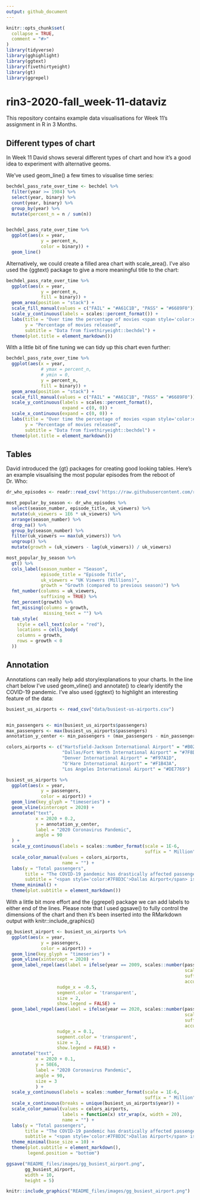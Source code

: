 ```yaml
---
output: github_document
---
```


<!-- README.md is generated from README.Rmd. Please edit that file -->

```r
knitr::opts_chunk$set(
  collapse = TRUE,
  comment = "#>"
)
library(tidyverse)
library(gghighlight)
library(ggtext)
library(fivethirtyeight)
library(gt)
library(ggrepel)
```

# rin3-2020-fall_week-11-dataviz

<!-- badges: start -->
<!-- badges: end -->

This repository contains example data visualisations for Week 11's assignment in R in 3 Months.

## Different types of chart

In Week 11 David shows several different types of chart and how it's a good idea to experiment with alternative geoms.

We've used geom_line() a few times to visualise time series:

```r
bechdel_pass_rate_over_time <- bechdel %>%
  filter(year >= 1984) %>% 
  select(year, binary) %>% 
  count(year, binary) %>% 
  group_by(year) %>% 
  mutate(percent_n = n / sum(n))


bechdel_pass_rate_over_time %>% 
  ggplot(aes(x = year,
             y = percent_n,
             color = binary)) +
  geom_line()

```

Alternatively, we could create a filled area chart with scale_area(). I've also used the {ggtext} package to give a more meaningful title to the chart:

```r
bechdel_pass_rate_over_time %>% 
  ggplot(aes(x = year,
             y = percent_n,
             fill = binary)) +
  geom_area(position = "stack") +
  scale_fill_manual(values = c("FAIL" = "#A61C1B", "PASS" = "#6689F0")) +
  scale_y_continuous(labels = scales::percent_format()) +
  labs(title = "Over time the percentage of movies <span style='color:#6689F0'>passing the Bechdel test</span> is increasing",
       y = "Percentage of movies released",
       subtitle = "Data from fivethiryeight::bechdel") +
  theme(plot.title = element_markdown())
```

With a little bit of fine tuning we can tidy up this chart even further:

```r
bechdel_pass_rate_over_time %>% 
  ggplot(aes(x = year,
             # ymax = percent_n,
             # ymin = 0,
             y = percent_n,
             fill = binary)) +
  geom_area(position = "stack") +
  scale_fill_manual(values = c("FAIL" = "#A61C1B", "PASS" = "#6689F0")) +
  scale_y_continuous(labels = scales::percent_format(),
                     expand = c(0, 0)) +
  scale_x_continuous(expand = c(0, 0)) +
  labs(title = "Over time the percentage of movies <span style='color:#6689F0'>passing the Bechdel test</span> is increasing",
       y = "Percentage of movies released",
       subtitle = "Data from fivethiryeight::bechdel") +
  theme(plot.title = element_markdown())
```



## Tables

David introduced the {gt} packages for creating good looking tables. Here's an example visualising the most popular episodes from the reboot of Dr. Who:

```r
dr_who_episodes <- readr::read_csv('https://raw.githubusercontent.com/rfordatascience/tidytuesday/master/data/2021/2021-11-23/episodes.csv')

most_popular_by_season <- dr_who_episodes %>% 
  select(season_number, episode_title, uk_viewers) %>% 
  mutate(uk_viewers = 1E6 * uk_viewers) %>% 
  arrange(season_number) %>% 
  drop_na() %>% 
  group_by(season_number) %>% 
  filter(uk_viewers == max(uk_viewers)) %>% 
  ungroup() %>% 
  mutate(growth = (uk_viewers - lag(uk_viewers)) / uk_viewers)

most_popular_by_season %>% 
  gt() %>% 
  cols_label(season_number = "Season",
             episode_title = "Episode Title",
             uk_viewers = "UK Viewers (Millions)",
             growth = "Growth (compared to previous season)") %>% 
  fmt_number(columns = uk_viewers,
             suffixing = TRUE) %>% 
  fmt_percent(growth) %>% 
  fmt_missing(columns = growth,
              missing_text = "") %>% 
  tab_style(
    style = cell_text(color = "red"),
    locations = cells_body(
    columns = growth,
    rows = growth < 0
  ))
```

## Annotation

Annotations can really help add story/explanations to your charts. In the line chart below I've used geom_vline() and annotate() to clearly identify the COVID-19 pandemic. I've also used {ggtext} to highlight an interesting feature of the data:

```r
busiest_us_airports <- read_csv("data/busiest-us-airports.csv")


min_passengers <- min(busiest_us_airports$passengers)
max_passengers <- max(busiest_us_airports$passengers)
annotation_y_center <- min_passengers + (max_passengers - min_passengers) / 2         

colors_airports <- c("Hartsfield-Jackson International Airport" = "#B0241F",
                     "Dallas/Fort Worth International Airport" = "#7F8D3C",
                     "Denver International Airport" = "#F97A1D",
                     "O'Hare International Airport" = "#F1B43A",
                     "Los Angeles International Airport" = "#DE7769")

busiest_us_airports %>% 
  ggplot(aes(x = year,
             y = passengers,
             color = airport)) +
  geom_line(key_glyph = "timeseries") +
  geom_vline(xintercept = 2020) +
  annotate("text",
           x = 2020 + 0.2,
           y = annotation_y_center,
           label = "2020 Coronavirus Pandemic",
           angle = 90
  ) +
  scale_y_continuous(labels = scales::number_format(scale = 1E-6,
                                                    suffix = " Million")) +
  scale_color_manual(values = colors_airports,
                     name = "") +
  labs(y = "Total passengers",
       title = "The COVID-19 pandemic has drastically affected passenger numbers amongst the top 5 busiest US airports.",
       subtitle = "<span style='color:#7F8D3C'>Dallas Airport</span> is the only airport to have increased passenger in 2020,") +
  theme_minimal() +
  theme(plot.subtitle = element_markdown())
```

With a little bit more effort and the {ggrepel} package we can add labels to either end of the lines. Please note that I used ggsave() to fully control the dimensions of the chart and then it's been inserted into the RMarkdown output with knitr::include_graphics()

```r
gg_busiest_airport <- busiest_us_airports %>% 
  ggplot(aes(x = year,
             y = passengers,
             color = airport)) +
  geom_line(key_glyph = "timeseries") +
  geom_vline(xintercept = 2020) +
  geom_label_repel(aes(label = ifelse(year == 2009, scales::number(passengers, 
                                                                   scale = 1E-6, 
                                                                   suffix = "M",
                                                                   accuracy = 1), "")),
                   nudge_x = -0.5,
                   segment.color = 'transparent',
                   size = 2,
                   show.legend = FALSE) +
  geom_label_repel(aes(label = ifelse(year == 2020, scales::number(passengers, 
                                                                   scale = 1E-6, 
                                                                   suffix = "M",
                                                                   accuracy = 1), "")),
                   nudge_x = 0.1,
                   segment.color = 'transparent',
                   size = 3,
                   show.legend = FALSE) +
  annotate("text",
           x = 2020 + 0.1,
           y = 50E6,
           label = "2020 Coronavirus Pandemic",
           angle = 90,
           size = 3
           ) +
  scale_y_continuous(labels = scales::number_format(scale = 1E-6,
                                                    suffix = " Million")) +
  scale_x_continuous(breaks = unique(busiest_us_airports$year)) +
  scale_color_manual(values = colors_airports,
                     labels = function(x) str_wrap(x, width = 20),
                     name = "") +
  labs(y = "Total passengers",
       title = "The COVID-19 pandemic has drastically affected passenger numbers amongst the top 5 busiest US airports.",
       subtitle = "<span style='color:#7F8D3C'>Dallas Airport</span> is the only airport to have increased passenger in 2020,") +
  theme_minimal(base_size = 10) +
  theme(plot.subtitle = element_markdown(),
        legend.position = "bottom")

ggsave("README_files/images/gg_busiest_airport.png",
       gg_busiest_airport,
       width = 10,
       height = 5)

knitr::include_graphics("README_files/images/gg_busiest_airport.png")
```


